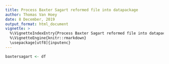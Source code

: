 ```yaml
---
title: Process Baxter Sagart reformed file into datapackage
author: Thomas Van Hoey
date: 8 December, 2019
output_format: html_document
vignette: >
  %\VignetteIndexEntry{Process Baxter Sagart reformed file into datapackage}
  %\VignetteEngine{knitr::rmarkdown}
  \usepackage[utf8]{inputenc}
---
```


```r
baxtersagart <- df
```
